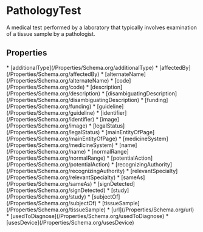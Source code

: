   
# PathologyTest

A medical test performed by a laboratory that typically involves examination of a tissue sample by a pathologist.

## Properties

<Grid>
* [additionalType](/Properties/Schema.org/additionalType)
* [affectedBy](/Properties/Schema.org/affectedBy)
* [alternateName](/Properties/Schema.org/alternateName)
* [code](/Properties/Schema.org/code)
* [description](/Properties/Schema.org/description)
* [disambiguatingDescription](/Properties/Schema.org/disambiguatingDescription)
* [funding](/Properties/Schema.org/funding)
* [guideline](/Properties/Schema.org/guideline)
* [identifier](/Properties/Schema.org/identifier)
* [image](/Properties/Schema.org/image)
* [legalStatus](/Properties/Schema.org/legalStatus)
* [mainEntityOfPage](/Properties/Schema.org/mainEntityOfPage)
* [medicineSystem](/Properties/Schema.org/medicineSystem)
* [name](/Properties/Schema.org/name)
* [normalRange](/Properties/Schema.org/normalRange)
* [potentialAction](/Properties/Schema.org/potentialAction)
* [recognizingAuthority](/Properties/Schema.org/recognizingAuthority)
* [relevantSpecialty](/Properties/Schema.org/relevantSpecialty)
* [sameAs](/Properties/Schema.org/sameAs)
* [signDetected](/Properties/Schema.org/signDetected)
* [study](/Properties/Schema.org/study)
* [subjectOf](/Properties/Schema.org/subjectOf)
* [tissueSample](/Properties/Schema.org/tissueSample)
* [url](/Properties/Schema.org/url)
* [usedToDiagnose](/Properties/Schema.org/usedToDiagnose)
* [usesDevice](/Properties/Schema.org/usesDevice)
</Grid>

